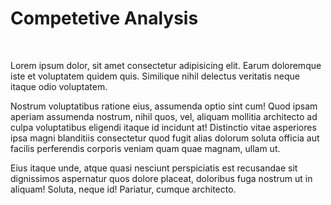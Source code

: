 
<Meta title='Design Guidelines/Competition' />

# Competetive Analysis

<p>&nbsp;</p>

Lorem ipsum dolor, sit amet consectetur adipisicing elit. Earum doloremque iste et voluptatem quidem quis. Similique nihil delectus veritatis neque itaque odio voluptatem.

Nostrum voluptatibus ratione eius, assumenda optio sint cum! Quod ipsam aperiam assumenda nostrum, nihil quos, vel, aliquam mollitia architecto ad culpa voluptatibus eligendi itaque id incidunt at! Distinctio vitae asperiores ipsa magni blanditiis consectetur quod fugit alias dolorum soluta officia aut facilis perferendis corporis veniam quam quae magnam, ullam ut.

Eius itaque unde, atque quasi nesciunt perspiciatis est recusandae sit dignissimos aspernatur quos dolore placeat, doloribus fuga nostrum ut in aliquam! Soluta, neque id! Pariatur, cumque architecto.
